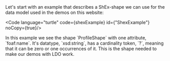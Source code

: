 
<Content>
    Let's start with an example that describes a ShEx-shape we can use for the data model used in the demos on this
    website:
</Content>

<Code language="turtle" code={shexExample} id={"ShexExample"} noCopy={true}/>

<Content>
    In this example we see the shape `ProfileShape` with one attribute, `foaf:name`. It's datatype, `xsd:string`, has a
    cardinality token, `?`, meaning that it can be zero or one occurrences of it. This is the shape needed to make our
    demos with <NavLink to="/ldo">LDO</NavLink> work.
</Content>
